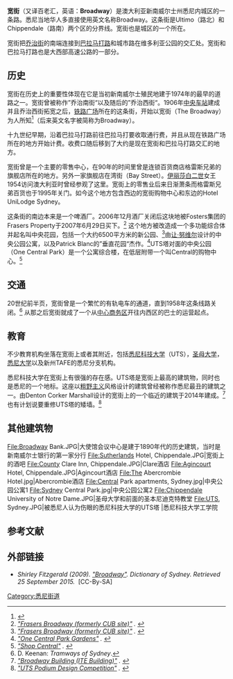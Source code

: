 {{Otheruses|宽街}}
{{Infobox Australian place
| type     = suburb
| name     = 宽街/百老汇
| city     = 悉尼
| state    = NSW
| image    = Broadway Sydney 1910.jpg
| caption  = 1930年代的宽街（时称乔治西街）
}}
{{disputed title}}
'''宽街'''（又译百老汇，英语：'''Broadway'''）是澳大利亚新南威尔士州悉尼内城区的一条路。悉尼当地华人多直接使用英文名称Broadway。这条街是Ultimo（路北）和Chippendale（路南）两个区的分界线。宽街也是城区的一个所在。

宽街把[[乔治街|乔治街]]的南端连接到[[巴拉马打路|巴拉马打路]]和城市路在维多利亚公园的交汇处。宽街和巴拉马打路也是大西部高速公路的一部分。

== 历史 ==
宽街在历史上的重要性体现在它是当初新南威尔士殖民地建于1974年的最早的道路之一。宽街曾被称作”乔治南街“以及随后的”乔治西街“。1906年[[悉尼中央火車站|中央车站]]建成并且乔治西街拓宽之后，[[悉尼鐵路廣場|铁路广场]]所在的这条街，开始以宽街（The Broadway）为人所知<ref name="widening">{{Cite web |url=http://www.cityofsydney.nsw.gov.au/history/sydneystreets/Widening_the_Streets/default.html |title=Widening the streets - City of Sydney website |access-date=2015-11-15 |archive-date=2007-01-18 |archive-url=https://web.archive.org/web/20070118071832/http://www.cityofsydney.nsw.gov.au/history/sydneystreets/Widening_the_Streets/default.html |dead-url=no }}</ref>（后来英文名字被简称为Broadway）。

十九世纪早期，沿着巴拉马打路前往巴拉马打要收取通行费，并且从现在铁路广场所在的地方开始计费。收费口随后移到了大约是现在宽街和巴拉马打路交汇的地方。

宽街曾是一个主要的零售中心，在90年的时间里曾是连锁百货商店格雷斯兄弟的旗舰店所在的地方。另外一家旗舰店在湾街（Bay Street）。[[伊丽莎白二世|伊丽莎白二世]]女王1954访问澳大利亚时曾经参观了这里。宽街上的零售业后来日渐萧条而格雷斯兄弟百货也于1995年关门。如今这个地方包含西边的宽街购物中心和东边的Hotel UniLodge Sydney。

这条街的南边本来是一个啤酒厂。2006年12月酒厂关闭后这块地被Fosters集团的Frasers Property于2007年6月29日买下。<ref name="CP-CoS"><cite class="citation web" contenteditable="false">[http://www.cityofsydney.nsw.gov.au/Development/UrbanRenewalProjects/CarltonUnitedBrewery/Default.asp "Frasers Broadway (formerly CUB site)"] {{Wayback|url=http://www.cityofsydney.nsw.gov.au/Development/UrbanRenewalProjects/CarltonUnitedBrewery/Default.asp |date=20130112071652 }}. </cite></ref> 这个地方被改造成一个多功能综合体并起名叫中央花园，包括一个大约6500平方米的新公园、<ref name="CP-CoS"><cite class="citation web" contenteditable="false">[http://www.cityofsydney.nsw.gov.au/Development/UrbanRenewalProjects/CarltonUnitedBrewery/Default.asp "Frasers Broadway (formerly CUB site)"] {{webarchive|url=https://web.archive.org/web/20130112071652/http://www.cityofsydney.nsw.gov.au/Development/UrbanRenewalProjects/CarltonUnitedBrewery/Default.asp |date=2013-01-12 }}. </cite></ref>由[[让·努维尔|让·努维尔]]设计的中央公园公寓，以及Patrick Blanc的”垂直花园“杰作。<ref><cite class="citation web" contenteditable="false">[http://www.centralparksydney.com/gardens/ "One Central Park Gardens"] {{Wayback|url=http://www.centralparksydney.com/gardens/ |date=20130923041440 }}. </cite></ref>UTS塔对面的中央公园（One Central Park）是一个公寓综合楼，在低层附带一个叫Central的购物中心。<ref><cite class="citation web" contenteditable="false">[http://www.centralparksydney.com/central/ "Shop Central"] {{Wayback|url=http://www.centralparksydney.com/central/ |date=20130911102234 }}. </cite></ref>

== 交通 ==
20世纪前半页，宽街曾是一个繁忙的有轨电车的通道，直到1958年这条线路关闭。<ref>D. Keenan: ''Tramways of Sydney''. </ref> 从那之后宽街就成了一个从[[悉尼商業中心區|中心商务区]]开往内西区的巴士的运营起点。

== 教育 ==
不少教育机构坐落在宽街上或者其附近，包括[[悉尼科技大学|悉尼科技大学]]（UTS），[[澳洲聖母大學|圣母大学]]，[[悉尼大學|悉尼大学]]以及新州TAFE的悉尼分支机构。

悉尼科技大学在宽街上有很强的存在感。UTS塔是宽街上最高的建筑物，同时也是悉尼的一个地标。这座以[[粗野主义|粗野主义]]风格设计的建筑曾经被称作悉尼最丑的建筑之一。由Denton Corker Marshall设计的宽街上的一个临近的建筑于2014年建成。<ref><cite class="citation web" contenteditable="false">[http://www.fmu.uts.edu.au/masterplan/projects/broadway.html "Broadway Building (ITE Building)"] {{Wayback|url=http://www.fmu.uts.edu.au/masterplan/projects/broadway.html |date=20130208083207 }}. </cite></ref>也有计划说要重修UTS塔的矮墙。<ref><cite class="citation web" contenteditable="false">[http://www.utspodium.com.au/ "UTS Podium Design Competition"] {{Webarchive|url=https://archive.is/20121230231218/http://www.utspodium.com.au/ |date=2012-12-30 }}. </cite></ref>

== 其他建筑物 ==
<gallery>
File:Broadway Bank.JPG|大使馆会议中心是建于1890年代的历史建筑，当时是新南威尔士银行的第一家分行
File:Sutherlands Hotel, Chippendale.JPG|宽街上的酒吧
File:County Clare Inn, Chippendale.JPG|Clare酒店
File:Agincourt Hotel, Chippendale.JPG|Agincourt酒店
File:The Abercrombie Hotel.jpg|Abercrombie酒店
File:Central Park apartments, Sydney.jpg|中央公园公寓1
File:Sydney Central Park.jpg|中央公园公寓2
File:Chippendale University of Notre Dame.JPG|圣母大学和前面的圣本尼迪克特教堂
File:UTS, Sydney.JPG|被悉尼人认为伤眼的悉尼科技大学的UTS塔
|悉尼科技大学工学院
</gallery>

== 参考文献 ==
{{Reflist}}

== 外部链接 ==
* <cite class="citation web" contenteditable="false">Shirley Fitzgerald (2009). </cite><cite class="citation web" contenteditable="false">[http://dictionaryofsydney.org/entry/broadway "Broadway"]{{Wayback|url=http://dictionaryofsydney.org/entry/broadway |date=20150926002249 }}. ''Dictionary of Sydney''<span class="reference-accessdate">. </span></cite><cite class="citation web" contenteditable="false"><span class="reference-accessdate">Retrieved <span class="nowrap">25 September</span> 2015</span>.</cite><span class="Z3988" title="ctx_ver=Z39.88-2004&rfr_id=info%3Asid%2Fen.wikipedia.org%3ABroadway%2C+Sydney&rft.au=Shirley+Fitzgerald&rft.btitle=Broadway&rft.date=2009&rft.genre=book&rft_id=http%3A%2F%2Fdictionaryofsydney.org%2Fentry%2Fbroadway&rft_val_fmt=info%3Aofi%2Ffmt%3Akev%3Amtx%3Abook" contenteditable="false"> </span> [CC-By-SA]

{{悉尼地標|state=autocollapse}}
[[Category:悉尼街道|Category:悉尼街道]]
